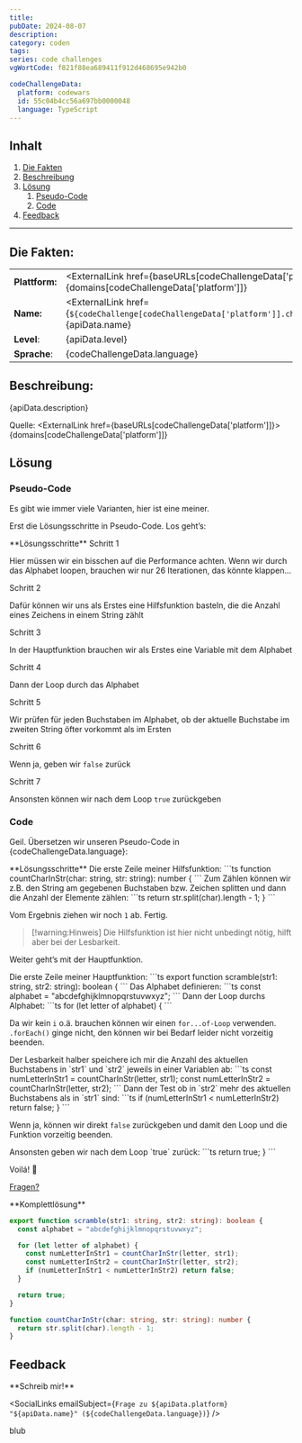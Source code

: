 ```yaml
---
title:
pubDate: 2024-08-07
description:
category: coden
tags:
series: code challenges
vgWortCode: f821f88ea689411f912d468695e942b0

codeChallengeData:
  platform: codewars
  id: 55c04b4cc56a697bb0000048
  language: TypeScript
---
```


## Inhalt

1. [Die Fakten](#)
1. [Beschreibung](#)
1. [Lösung](#)
   1. [Pseudo-Code](#)
   1. [Code](#)
1. [Feedback](#)

---

## Die Fakten:

|                |                                                                                                                                            |
| -------------- | ------------------------------------------------------------------------------------------------------------------------------------------ |
| **Plattform:** | <ExternalLink href={baseURLs[codeChallengeData['platform']]}>{domains[codeChallengeData['platform']]}</ExternalLink>                       |
| **Name:**      | <ExternalLink href={`${codeChallenge[codeChallengeData['platform']].challenge.url}/${codeChallengeData.id}`}>{apiData.name}</ExternalLink> |
| **Level**:     | {apiData.level}                                                                                                                            |
| **Sprache**:   | {codeChallengeData.language}                                                                                                               |

## Beschreibung:

<FetchedMarkdown>{apiData.description}</FetchedMarkdown>

Quelle: <ExternalLink href={baseURLs[codeChallengeData['platform']]}>{domains[codeChallengeData['platform']]}</ExternalLink>

## Lösung

### Pseudo-Code

Es gibt wie immer viele Varianten, hier ist eine meiner.

Erst die Lösungsschritte in Pseudo-Code. Los geht’s:

<Accordion>
**Lösungsschritte**

<Accordion>
Schritt 1

Hier müssen wir ein bisschen auf die Performance achten. Wenn wir durch das Alphabet loopen, brauchen wir nur 26 Iterationen, das könnte klappen...

</Accordion>
<Accordion>
Schritt 2

Dafür können wir uns als Erstes eine Hilfsfunktion basteln, die die Anzahl eines Zeichens in einem String zählt

</Accordion>
<Accordion>
Schritt 3

In der Hauptfunktion brauchen wir als Erstes eine Variable mit dem Alphabet

</Accordion>
<Accordion>
Schritt 4

Dann der Loop durch das Alphabet

</Accordion>
<Accordion>
Schritt 5

Wir prüfen für jeden Buchstaben im Alphabet, ob der aktuelle Buchstabe im zweiten String öfter vorkommt als im Ersten

</Accordion>
<Accordion>
Schritt 6

Wenn ja, geben wir `false` zurück

</Accordion>
<Accordion>
Schritt 7

Ansonsten können wir nach dem Loop `true` zurückgeben

</Accordion>

</Accordion>

### Code

Geil. Übersetzen wir unseren Pseudo-Code in {codeChallengeData.language}:

<Accordion>
**Lösungsschritte**

<Accordion>
Die erste Zeile meiner Hilfsfunktion:
```ts
function countCharInStr(char: string, str: string): number {
```

</Accordion>
<Accordion>
Zum Zählen können wir z.B. den String am gegebenen Buchstaben bzw. Zeichen splitten und dann die Anzahl der Elemente zählen:
```ts
  return str.split(char).length - 1;
}
```

Vom Ergebnis ziehen wir noch `1` ab. Fertig.

> [!warning:Hinweis]
> Die Hilfsfunktion ist hier nicht unbedingt nötig, hilft aber bei der Lesbarkeit.

Weiter geht’s mit der Hauptfunktion.

</Accordion>
<Accordion>
Die erste Zeile meiner Hauptfunktion:
```ts
export function scramble(str1: string, str2: string): boolean {
```

</Accordion>
<Accordion>
Das Alphabet definieren:
```ts
  const alphabet = "abcdefghijklmnopqrstuvwxyz";
```

</Accordion>
<Accordion>
Dann der Loop durchs Alphabet:
```ts
  for (let letter of alphabet) {
```

Da wir kein `i` o.ä. brauchen können wir einen <ExternalLink href={docs.statements.forOf}>`for...of-Loop`</ExternalLink> verwenden. <ExternalLink href={docs.array.forEach}>`.forEach()`</ExternalLink> ginge nicht, den können wir bei Bedarf leider nicht vorzeitig beenden.

</Accordion>
<Accordion>
Der Lesbarkeit halber speichere ich mir die Anzahl des aktuellen Buchstabens in `str1` und `str2` jeweils in einer Variablen ab:
```ts
    const numLetterInStr1 = countCharInStr(letter, str1);
    const numLetterInStr2 = countCharInStr(letter, str2);
```

</Accordion>
<Accordion>
Dann der Test ob in `str2` mehr des aktuellen Buchstabens als in `str1` sind:
```ts
    if (numLetterInStr1 < numLetterInStr2) return false;
  }
```

Wenn ja, können wir direkt `false` zurückgeben und damit den Loop und die Funktion vorzeitig beenden.

</Accordion>
<Accordion>
Ansonsten geben wir nach dem Loop `true` zurück:
```ts
  return true;
}
```

</Accordion>

<Accordion>

Voilá! 💪

[Fragen?](#feedback)

</Accordion>
</Accordion>

<Accordion>
**Komplettlösung**

```ts
export function scramble(str1: string, str2: string): boolean {
  const alphabet = "abcdefghijklmnopqrstuvwxyz";

  for (let letter of alphabet) {
    const numLetterInStr1 = countCharInStr(letter, str1);
    const numLetterInStr2 = countCharInStr(letter, str2);
    if (numLetterInStr1 < numLetterInStr2) return false;
  }

  return true;
}

function countCharInStr(char: string, str: string): number {
  return str.split(char).length - 1;
}
```

</Accordion>

## Feedback

<Accordion>
**Schreib mir!**

<SocialLinks
  emailSubject={`Frage zu ${apiData.platform} "${apiData.name}" (${codeChallengeData.language})`}
/>

</Accordion>

<ExternalLink href={docs.string.string}>blub</ExternalLink>
